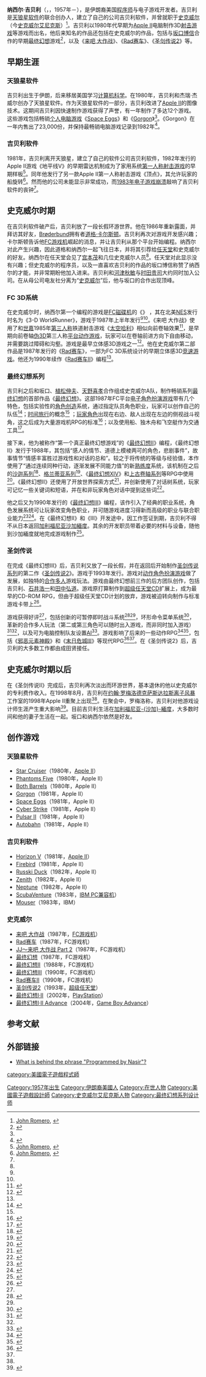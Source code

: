 {{copyedit|time=2013-11-03T10:23:54+00:00}}
{{NoteTA
| G1=Games
| G2=Square Enix
}}

'''纳西尔·吉贝利'''（{{lang-fa|ناصر جبلی}}，{{lang-en|Nasir Gebelli}}，1957年－），是伊朗裔美国[[程序师|程序师]]与电子游戏开发者。吉贝利是[[Sirius_Software|天狼星软件]]的联合创办人，建立了自己的公司吉贝利软件，并曾就职于[[史克威尔|史克威尔]]（今[[史克威尔艾尼克斯|史克威尔艾尼克斯]]）<ref name="Moby">[[John_Romero|John Romero]], {{Moby developer|id=82501|name=Nasir Gebelli}}</ref>。吉贝利以1980年代早期为[[Apple_II|Apple II]]电脑制作3D[[射击游戏|射击游戏]]等游戏而出名，他后来知名的作品还包括在史克威尔的作品，包括与[[坂口博信|坂口博信]]合作的早期[[最终幻想|最终幻想]]游戏<ref>{{cite web|last=Gifford|first=Kevin|title=Hironobu Sakaguchi on Final Fantasy I's Roller-Coaster Development: How a college dropout and an Iranian programmer created the JRPG blockbuster|url=http://www.1up.com/news/hironobu-sakaguchi-final-fantasy-roller-coaster|publisher=[[1UP.com|1UP.com]]|accessdate=2013-11-07|language=en|date=2011-12-21|archive-date=2016-03-28|archive-url=https://www.webcitation.org/6gLNbLUfI?url=http://www.1up.com/news/hironobu-sakaguchi-final-fantasy-roller-coaster|dead-url=yes}}</ref>，以及《[[来吧_大作战|来吧 大作战]]》、《[[Rad赛车|Rad赛车]]》、《[[圣剑传说2|圣剑传说2]]》等。

== 早期生涯 ==

=== 天狼星软件 ===

吉贝利出生于伊朗，后来移居美国学习[[计算机科学|计算机科学]]。在1980年，吉贝利和杰瑞·杰威尔创办了天狼星软件。作为天狼星软件的一部分，吉贝利改进了[[Apple_II|Apple II]]的图像技术。这期间吉贝利因快速制作游戏获得了声誉，有一年制作了多达12个游戏。这些游戏包括畅销[[最畅销PC游戏列表|个人电脑游戏]]《[[Space_Eggs|Space Eggs]]》和《[[Gorgon|Gorgon]]》<ref name="Moby" />。《Gorgon》在一年内售出了23,000份，并保持最畅销电脑游戏记录到1982年<ref name="cgw_1982">{{Cite document|work=[[Computer_Gaming_World|Computer Gaming World]]|volume=2|issue=5|page=2|title=List of Top Sellers|date=September–October 1982}}</ref>。

=== 吉贝利软件 ===

1981年，吉贝利离开天狼星，建立了自己的软件公司吉贝利软件，1982年发行的Apple II游戏《地平线V》的早期雷达机制成为了家用系统[[第一人称射击游戏|第一人称射击游戏]]的早期样板<ref>[[John_Romero|John Romero]], {{MobyGames|id=/horizon-v|name=Horizon V}}</ref>。同年他发行了另一款Apple II第一人称射击游戏《顶点》，其允许玩家的船旋转<ref>[[John_Romero|John Romero]], {{MobyGames|id=/zenith|name=Zenith}}</ref>。然而他的公司未能显示非常成功，而[[1983年电子游戏崩溃|1983年电子游戏崩溃]]敲响了吉贝利软件的丧钟<ref name="Moby" />。

== 史克威尔时期 ==

在吉贝利软件破产后，吉贝利放了一段长假环游世界。他在1986年重新露面，并拜访其好友，[[Brøderbund|Brøderbund]]拥有者[[道格·卡尔斯顿|道格·卡尔斯顿]]。吉贝利再次对游戏开发感兴趣；卡尔斯顿告诉他[[FC游戏机|FC游戏机]]崛起的消息，并让吉贝利从那个平台开始编程。纳西尔对此产生兴趣，因此道格和纳西尔一起飞往日本，并将其引荐给[[任天堂|任天堂]]和史克威尔的好友。纳西尔在任天堂会见了[[宫本茂|宫本茂]]和几位史克威尔人员<ref name="Moby" />。任天堂对此显示没有兴趣；但史克威尔的程序员，以及一直喜欢吉贝利的作品的坂口博信称赞了纳西尔的才能，并非常期盼他加入进来。吉贝利和[[河津秋敏|河津秋敏]]与[[时田贵司|时田贵司]]大约同时加入公司。在从母公司电友社分离为“[[史克威尔|史克威尔]]”后，他与坂口的合作出现顶峰。

=== FC 3D系统 ===

在史克威尔时，纳西尔第一个编程的游戏是[[FC磁碟机|FC磁碟机]]的《{{link-ja|来吧 大作战|とびだせ大作戦}}》<!-- {{link-ja|とびだせ大作戦|とびだせ大作戦}} -->，其在北美[[Nintendo_Entertainment_System|NES]]发行时名为《3-D WorldRunner》，游戏于1987年上半年发行<ref name="nextgen" /><ref name="WorldRunner" />。《来吧 大作战》使用了和[[世嘉|世嘉]]1985年[[第三人称射击游戏|第三人称]]铁道射击游戏《[[太空哈利|太空哈利]]》相似向前卷轴效果<ref name="nextgen">{{cite journal|date=February 1999|title="Hironobu Sakaguchi: The Man Behind the Fantasies"|journal =Next Generation Magazine|volume=vol 50}}</ref>，是早期向前卷轴[[伪3D|伪3D]]第三人称[[平台游戏|平台动作游戏]]，玩家可以在卷轴前进方向下自由移动，并需要跳过障碍和沟壑。游戏是最早立体感3D游戏之一<ref name="WorldRunner">{{allgame|1136|3-D WorldRunner}}</ref>。他在史克威尔第二部作品是1987年发行的《[[Rad赛车|Rad赛车]]》，一部为FC 3D系统设计的早期立体感3D[[竞速游戏|竞速游戏]]。他还为1990年续作《[[Rad赛车II|Rad赛车II]]》编程<ref name="Moby" />。

=== 最终幻想系列 ===

吉贝利之后和坂口、[[植松伸夫|植松伸夫]]、[[天野喜孝|天野喜孝]]合作组成史克威尔A队，制作畅销系列[[最终幻想|最终幻想]]的首部作品《[[最终幻想_(游戏)|最终幻想]]》。这部1987年FC平台[[电子角色扮演游戏|电子角色扮演游戏]]带有几个特色，包括实验性的[[角色创造|角色创造]]系统，通过指定队员角色职业，玩家可以创作自己的队伍<ref name="mobyoleg_170">{{cite web|first=Oleg|last=Roschin|title=The World of Asian RPGs|publisher=[[MobyGames|MobyGames]]|url=http://www.mobygames.com/featured_article/feature,25|date=March 26, 2006|accessdate=2013-11-07|page="Final Fantasy"|language=en|archive-date=2016-05-29|archive-url=https://web.archive.org/web/20160529172803/http://www.mobygames.com/featured_article/feature,25|dead-url=no}}</ref>；[[时间旅行|时间旅行]]的概念<ref name="gspot_finalfhist_b"/><!--<ref name="gspot_finalfhist_a">{{cite web| url = http://www.gamespot.com/features/vgs/universal/finalfantasy_hs/sec1.html | title = The History of Final Fantasy |first = Andrew|last=Vestal | publisher=[[GameSpot|GameSpot]] | date = 1998-11-02 | accessdate = 2013-11-7 | page="Final Fantasy"|language=en}}</ref>-->；[[玩家角色|玩家角色]]出现在右边、敌人出现在左边的侧视战斗视角，这之后成为大量游戏机RPG的标准<ref name="gspot_finalfhist_b">{{cite web|url=http://www.gamespot.com/features/vgs/universal/finalfantasy_hs/sec1.html|title=The History of Final Fantasy|first=Andrew|last=Vestal|publisher=[[GameSpot|GameSpot]]|date=1998-11-02|accessdate=2009-09-11|page="Final Fantasy" (Part 2)|ref=gspot_finalfhist|language=en|archiveurl=https://www.webcitation.org/5w3rovzGb?url=http://www.gamespot.com/features/vgs/universal/finalfantasy_hs/sec1.html|archivedate=2011-01-28|deadurl=yes}}</ref>；以及使用船、独木舟和飞空艇作为交通工具<ref name="gspot_consolehist_j">{{cite web|first=Andrew|last=Vestal|title=The History of Console RPGs|publisher=[[GameSpot|GameSpot]]|date=1998-11-02|url=http://www.gamespot.com/features/vgs/universal/rpg_hs/index.html|accessdate=2009-09-10|page="Final Fantasy"|language=en|archiveurl=https://web.archive.org/web/20090802000558/http://www.gamespot.com/features/vgs/universal/rpg_hs/index.html|archivedate=2009-08-02|deadurl=yes}}</ref>。

接下来，他为被称作“第一个真正最终幻想游戏”的《[[最终幻想II|最终幻想II]]》编程，《最终幻想II》发行于1988年，其包括“感人的情节、道德上模棱两可的角色，悲剧事件”，故事情节“情感丰富胜过游戏性和对话的总和”。较之于将传统的等级与经验值，本作使用了“通过连续同种行动，逐渐发展不同能力值”的新[[熟练度|熟练度]]系统，该机制在之后的[[沙迦系列|沙迦系列]]<ref name="RPGFan">{{cite web|url=http://www.rpgfan.com/reviews/romancingsagaminstrel/index.html|title=Romancing SaGa|publisher=RPG Fan|date=10/11/05|accessdate=2013-11-07|author=Patrick Gann|language=en|archive-date=2011-08-06|archive-url=https://www.webcitation.org/60kLLcH6i?url=http://www.rpgfan.com/reviews/romancingsagaminstrel/index.html|dead-url=yes}}</ref>、[[格兰蒂亚系列|格兰蒂亚系列]]<ref>{{cite web|url=http://www.ign.com/articles/1999/11/05/grandia|title=Grandia|publisher=[[IGN|IGN]]|author=Francesca Reyes|date=November 4, 1999|accessdate=2013-11-07|language=en|archive-date=2011-08-06|archive-url=https://www.webcitation.org/60kLWfkHL?url=http://psx.ign.com/articles/162/162007p1.html|dead-url=no}}</ref>、《[[最终幻想XIV|最终幻想XIV]]》和[[上古卷轴系列|上古卷轴系列]]等RPG中使用<ref>{{cite news|url=http://www.eurogamer.net/articles/no-experience-levelling-in-ffxiv|title=No experience, levelling in FFXIV|date=4 August 2009|accessdate=2013-11-07|publisher=[[EuroGamer|EuroGamer]]|author=Oli Welsh|language=en|archive-date=2021-01-26|archive-url=https://web.archive.org/web/20210126183154/https://www.eurogamer.net/articles/no-experience-levelling-in-ffxiv|dead-url=no}}</ref>。《最终幻想II》还使用了开放世界探索方式<ref>{{cite web|url=http://psp.ign.com/articles/808/808182p1.html|title=Final Fantasy II Review|publisher=[[IGN|IGN]]|date=July 26, 2007|author=Jeremy Dunham|accessdate=2011-03-02|language=en|archive-date=2011-08-06|archive-url=https://www.webcitation.org/60kKwXCYR?url=http://psp.ign.com/articles/808/808182p1.html|dead-url=no}}</ref>，并创新使用了对话树系统，玩家可记忆一些关键词和短语，并在和非玩家角色对话中提到这些词<ref name="FFII">{{cite web|title=Final Fantasy Retrospective: Part II|url=http://www.gametrailers.com/player/22650.html|date=2007-07-23|publisher=[[GameTrailers|GameTrailers]]|accessdate=2008-04-16|language=en|archiveurl=https://archive.is/20130102203813/http://www.gametrailers.com/%23changes|archivedate=2013-01-02|deadurl=no}}</ref>。

他之后又为1990年发行的《[[最终幻想III|最终幻想III]]》编程，该作引入了经典的职业系统，角色发展系统可让玩家改变角色职业，并可随游戏进度习得新而高级的职业与联合职业能力<ref name="FF3jobs">{{cite web |url=http://na.square-enix.com/ff3/ |title=Final Fantasy Iii |publisher=Na.square-enix.com |date= |accessdate=2010-09-13 |language=en |deadurl=yes |archiveurl=https://web.archive.org/web/20090627120205/http://na.square-enix.com/ff3/ |archivedate=2009-06-27 }}</ref><ref name="square_ffmanual">{{Cite book|editor=Square Enix Co.|title=Final Fantasy Anthology North American instruction manual|origdate= |publisher=Square Enix Co.|id=SLUS-00879GH|pages=17–18|year=1999}}</ref>。在《最终幻想II》和《III》开发途中，因工作签证到期，吉贝利不得不从日本返回[[加利福尼亚|加利福尼亚]][[沙加緬度|沙加緬度]]。其余的开发职员带着必要的材料与设备，随他到沙加緬度就地完成游戏制作<ref>{{cite journal |last=Mielke |first=James |authorlink= |coauthors=[[Hironobu_Sakaguchi|Hironobu Sakaguchi]] |year= |month= |title= |journal=[[Electronic_Gaming_Monthly|EGM]] |volume= |issue=232 |pages= |id= |url= |accessdate=<!--2008-08-01--> |quote=[...] So for ''Final Fantasy II'' and ''III'', our staff actually brought all the equipment, everything that was necessary to finish those games, to Sacramento, because (Gebelli) couldn't come back to Japan. [...] We finished ''Final Fantasy II'' and ''III'' in Sacramento, California. [''Laughs''] }}</ref>。

=== 圣剑传说 ===

在完成《最终幻想III》后，吉贝利又放了一段长假，并在返回后开始制作[[圣剑传说系列|圣剑传说系列]]的第二作《[[圣剑传说2|圣剑传说2]]》。游戏于1993年发行。游戏对[[动作角色扮演游戏|动作角色扮演游戏]]做了发展，如独特的[[合作游戏模式|合作多人]]游戏玩法。游戏由最终幻想前三作的后方团队创作，包括吉贝利、[[石井浩一|石井浩一]]和[[田中弘道|田中弘道]]。游戏原打算制作到[[PlayStation|超级任天堂CD]]扩展上，成为最早的CD-ROM RPG，但由于超级任天堂CD计划的放弃，游戏被迫转向制作与标准游戏卡带上<ref name="1up">{{cite web | url=http://www.1up.com/do/feature?cId=3113932 | title=Classics Column #1: Desperately Seeking Seiken | accessdate=2013-11-07 | first=Jeremy | last=Parish | coauthors=Frank Cifaldi, Kevin Gifford | publisher=[[Ziff_Davis|Ziff Davis]] | language=en | date=December 2003 | archive-date=2012-07-27 | archive-url=https://www.webcitation.org/69TYqQmKi?url=http://www.1up.com/features/classics-column-1-desperately-seeking | dead-url=no }}</ref>。

游戏获得好评<ref name="EuroGamer" />，包括创新的可暂停即时战斗系统<ref>{{cite web|url=http://www.rpgfan.com/reviews/secretofmana/Secret_of_Mana-2.html|title=Secret of Mana|publisher=RPG Fan|accessdate=2013-11-07|language=en|archive-date=2013-11-01|archive-url=https://web.archive.org/web/20131101174523/http://www.rpgfan.com/reviews/secretofmana/Secret_of_Mana-2.html|dead-url=no}}</ref><ref name="Apple"/>，环形命令菜单系统<ref name="Apple">{{cite web|url=http://itunes.apple.com/nz/app/secret-of-mana/id407949800?mt=8|title=Secret of Mana|publisher=Apple iPhone Apps|accessdate=2013-11-07|language=en|archive-date=2019-06-11|archive-url=https://web.archive.org/web/20190611022421/https://itunes.apple.com/nz/app/secret-of-mana/id407949800?mt=8|dead-url=no}}</ref>，革新的合作多人玩法（第二或第三角色可以随时出入游戏，而非同时加入游戏）<ref name="EuroGamer">{{cite web|url=http://www.eurogamer.net/articles/2010-12-17-secret-of-mana-hits-app-store-this-month|title=Secret of Mana hits App Store this month|publisher=[[EuroGamer|EuroGamer]]|accessdate=2013-11-07|date=17 December 2010|author=Fred Dutton|language=en|archive-date=2020-11-09|archive-url=https://web.archive.org/web/20201109005716/https://www.eurogamer.net/articles/2010-12-17-secret-of-mana-hits-app-store-this-month|dead-url=no}}</ref><ref name="NowGamer" />，以及可为电脑控制队友设置[[AI|AI]]<ref>{{cite web|url=http://www.thunderboltgames.com/reviews/article/secret-of-mana-review-for-snes.html|title=Secret of Mana|publisher=[[Thunderbolt_(website)|Thunderbolt]]|date=May 27, 2005|author=Anthony Karge|accessdate=2013-11-07|language=en|archive-url=https://web.archive.org/web/20130729211353/http://thunderboltgames.com/reviews/article/secret-of-mana-review-for-snes.html|archive-date=2013-07-29|dead-url=yes}}</ref>。游戏影响了后来的一些动作RPG<ref name="NowGamer">{{cite web|url=http://www.nowgamer.com/features/1127/dungeon-siege-iii-developer-interview|title=Dungeon Siege III Developer Interview|3=|archiveurl=https://web.archive.org/web/20121011185805/http://www.square-enix.co.jp/magazine/gamebooks/ff/7_on_the_way/index.html|archivedate=2012-10-11|deadurl=yes|publisher=NowGamer.com|date=14 December 2010|accessdate=2013-11-07|author=Gavin Mackenzie}}</ref><ref>{{Harvnb|Barton|2008|ref=barton_ddesktops|p=220}}</ref>，包括《[[邪恶元素神殿|邪恶元素神殿]]》和《[[末日危城III|末日危城III]]》等现代RPG<ref>{{Cite book |first=Matt |last=Barton |url=http://books.google.com/books?id=IMXu61GbTqMC&printsec=frontcover#v=onepage&q&f=false |title=Dungeons & Desktops: The History of Computer Role-Playing Games |publisher=[[A_K_Peters,_Ltd.|A K Peters, Ltd.]] |year=2008 |accessdate=2010-09-08 |isbn=1-56881-411-9 |ref=barton_ddesktops |page=220 |archive-date=2020-08-19 |archive-url=https://web.archive.org/web/20200819124347/https://books.google.com/books?id=IMXu61GbTqMC&printsec=frontcover#v=onepage&q&f=false |dead-url=no }}</ref><ref name="NowGamer" />。在《圣剑传说2》后，吉贝利的大多数工作都由成田贤接任。

== 史克威尔时期以后 ==

在《圣剑传说II》完成后，吉贝利再次淡出而环游世界，基本退休的他以史克威尔的专利费作收入。在1998年8月，吉贝利在[[约翰·罗梅洛|约翰·罗梅洛]][[德克萨斯|德克萨斯]][[达拉斯|达拉斯]][[离子风暴|离子风暴]]工作室的1998年Apple II重聚上出现<ref name="Moby" />。在聚会中，罗梅洛称，吉贝利对他游戏设计师生涯产生重大影响<ref>{{YouTube|4Me1ycLxDlw|Nasir Gebelli at Apple II Reunion}}</ref>。目前吉贝利生活在[[加利福尼亚|加利福尼亚]][[沙加緬度|-{沙加}-緬度]]，大多数时间和他的妻子生活在一起。坂口和纳西尔依然是好友。

== 创作游戏 ==

=== 天狼星软件 ===

* [[Star_Cruiser|Star Cruiser]]（1980年，[[Apple_II|Apple II]]）
* [[Phantoms_Five|Phantoms Five]]（1980年，Apple II）
* [[Both_Barrels|Both Barrels]]（1980年，Apple II）
* [[Gorgon_(电脑游戏)|Gorgon]]（1981年，Apple II）
* [[Space_Eggs|Space Eggs]]（1981年，Apple II）
* [[Cyber_Strike|Cyber Strike]]（1981年，Apple II）
* [[Pulsar_II|Pulsar II]]（1981年，Apple II）
* [[Autobahn_(电脑游戏)|Autobahn]]（1981年，Apple II）

=== 吉贝利软件 ===

* [[Horizon_V|Horizon V]]（1981年，[[Apple_II|Apple II]]）
* [[Firebird_(电脑游戏)|Firebird]]（1981年，Apple II）
* [[Russki_Duck|Russki Duck]]（1982年，Apple II）
* [[Zenith_(电脑游戏)|Zenith]]（1982年，Apple II）
* [[Neptune_(电脑游戏)|Neptune]]（1982年，Apple II）
* [[ScubaVenture_(电脑游戏)|ScubaVenture]]（1983年，[[IBM_PC兼容机|IBM PC兼容机]]）
* [[Mouser_(电脑游戏)|Mouser]]（1983年，IBM）

=== 史克威尔 ===

* [[来吧_大作战|来吧 大作战]]（1987年，[[FC游戏机|FC游戏机]]）
* [[Rad赛车|Rad赛车]]（1987年，FC游戏机）
* [[JJ_(游戏)|JJ～来吧 大作战 Part 2]]（1987年，FC游戏机）
* [[最终幻想_(游戏)|最终幻想]]（1987年，FC游戏机）
* [[最终幻想II|最终幻想II]]（1988年，FC游戏机）
* [[最终幻想III|最终幻想III]]（1990年，FC游戏机）
* [[Rad赛车II|Rad赛车II]]（1990年，FC游戏机）
* [[圣剑传说2|圣剑传说2]]（1993年，[[超级任天堂|超级任天堂]]）
* [[最终幻想_(游戏)|最终幻想I·II]]（2002年，[[PlayStation|PlayStation]]）
* [[最终幻想_(游戏)|最终幻想I·II Advance]]（2004年，[[Game_Boy_Advance|Game Boy Advance]]）

== 参考文献 ==
{{Reflist|2}}

== 外部链接 ==

* [https://web.archive.org/web/20070716125605/http://www2.hawaii.edu/~johnlau/nasir.html What is behind the phrase "Programmed by Nasir"?] {{en icon}}

{{DEFAULTSORT:Gebelli, Nasir}}
[[Category:1957年出生|Category:1957年出生]]
[[Category:伊朗裔美國人|Category:伊朗裔美國人]]
[[Category:在世人物|Category:在世人物]]
[[category:美國電子遊戲程式師|category:美國電子遊戲程式師]]
[[Category:美國電子遊戲設計師|Category:美國電子遊戲設計師]]
[[Category:史克威尔艾尼克斯人物|Category:史克威尔艾尼克斯人物]]
[[Category:最终幻想系列设计师|Category:最终幻想系列设计师]]